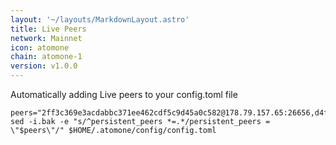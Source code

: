 ```yaml
---
layout: '~/layouts/MarkdownLayout.astro'
title: Live Peers
network: Mainnet
icon: atomone
chain: atomone-1
version: v1.0.0
---
```

Automatically adding Live peers to your config.toml file
```
peers="2ff3c369e3acdabbc371ee462cdf5c9d45a0c582@178.79.157.65:26656,d4fedcd6918becd7804e7ccaad3d71237edfbb46@144.76.92.22:10656,608b9ddafe16715e05563d8cd40d703b71a6e6a5@162.55.103.20:43656,11024dd977b88f92432dd27bb671c8ab39caa511@65.21.15.238:27656,9a2104250620518e94650bda45ca4bf7a40eae14@92.255.196.146:26656,6d659f88556185baa8b8aab70659ff8489bc71d8@184.107.110.20:17900,352a74c5d34bf10d78bc1a4c2d0cde9ad7de30e3@136.52.63.107:26656,8189bbd3888f1b963a1de6399a16bd1186760912@15.235.115.156:17900,1728955056b6aa8ee8d9c4cd41cd1eeeb1474462@136.38.55.33:26656,5ad3d484730844e66f15926c4fcc006c77b53ddd@88.99.137.151:26656,2c02f0e92e00a7fdacdfafb1919b3424047b1701@45.87.107.24:27656,0d54eb13f795a07cfacfc5fe963b8dc27b84fc94@135.181.237.86:26656,caa0b10601fc6f2b974c5111c54820ac44b356de@65.109.123.86:26656,35ecbcf9d8377ca2298cbe7a81eb57e520eb2154@152.53.33.96:26656,4a89ad49b77cb751f02825f21b95c77b7bdb8e27@107.155.98.206:60856,a31d85900f6562b3a8b275617359643a5607ed40@146.70.243.163:26656,e1b058e5cfa2b836ddaa496b10911da62dcf182e@164.152.161.227:26656,0b209dd07b07e4754b8763a2cde80eb02a87bee5@65.109.97.51:26656,ca1d8ab2fdc1cbff4c8283ddbcc8fd53a7d9a254@65.21.215.167:26656,9e6916423eaa4302127a0b7cb518ead4f8b98fd8@89.109.112.42:30656,e28ee47043a193f67fa9598a47a32494c5382a12@164.92.105.245:26656"
sed -i.bak -e "s/^persistent_peers *=.*/persistent_peers = \"$peers\"/" $HOME/.atomone/config/config.toml
```
